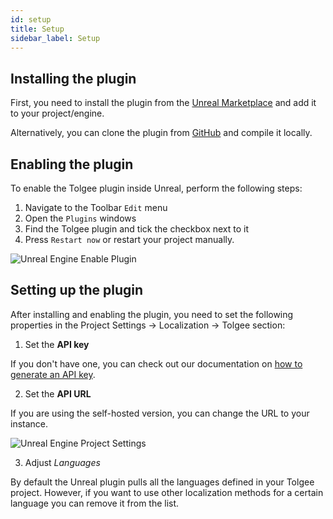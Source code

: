 ```yaml
---
id: setup
title: Setup
sidebar_label: Setup
---
```


## Installing the plugin

First, you need to install the plugin from the [Unreal Marketplace](https://www.unrealengine.com/marketplace/en-US/product/2757e202f8f3408bbf66f65d26223398) and add it to your project/engine.

Alternatively, you can clone the plugin from [GitHub](https://github.com/tolgee/tolgee-unreal) and compile it locally.

## Enabling the plugin

To enable the Tolgee plugin inside Unreal, perform the following steps:

1. Navigate to the Toolbar `Edit` menu
1. Open the `Plugins` windows
1. Find the Tolgee plugin and tick the checkbox next to it
1. Press `Restart now` or restart your project manually.

![Unreal Engine Enable Plugin](/img/docs/platform/unreal-plugin/enable-plugin.png)

## Setting up the plugin

After installing and enabling the plugin, you need to set the following properties in the Project Settings → Localization → Tolgee section:

1. Set the **API key**

  If you don't have one, you can check out our documentation on [how to generate an API key](/platform/account_settings/api_keys_and_pat_tokens#generation).

2. Set the **API URL**

  If you are using the self-hosted version, you can change the URL to your instance.
  
  ![Unreal Engine Project Settings](/img/docs/platform/unreal-plugin/project-settings.png)

3. Adjust *Languages*

  By default the Unreal plugin pulls all the languages defined in your Tolgee project. However, if you want to use other localization methods for a certain language you can remove it from the list.